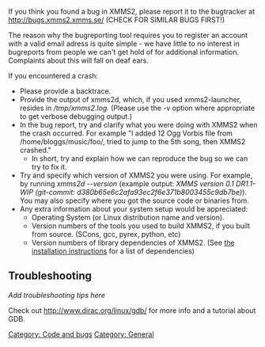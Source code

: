{{Navbar}}

If you think you found a bug in XMMS2, please report it to the bugtracker at http://bugs.xmms2.xmms.se/ (CHECK FOR SIMILAR BUGS FIRST!)

The reason why the bugreporting tool requires you to register an account with a valid email adress is quite simple - we have little to no interest in bugreports from people we can't get hold of for additional information. Complaints about this will fall on deaf ears.

If you encountered a crash:
* Please provide a backtrace.
* Provide the output of xmms2d, which, if you used xmms2-launcher, resides in ''/tmp/xmms2.log''. (Please use the -v option where appropriate to get verbose debugging output.)
* In the bug report, try and clarify what you were doing with XMMS2 when the crash occurred. For example "I added 12 Ogg Vorbis file from /home/bloggs/music/foo/, tried to jump to the 5th song, then XMMS2 crashed."
** In short, try and explain how we can reproduce the bug so we can try to fix it.
* Try and specify which version of XMMS2 you were using. For example, by running ''xmms2d --version'' (example output: ''XMMS version 0.1 DR1.1-WIP (git-commit: d380b65e6c2afa93ec2f6e371b8003455c9db7be)''). You may also specify where you got the source code or binaries from.
* Any extra information about your system setup would be appreciated:
** Operating System (or Linux distribution name and version).
** Version numbers of the tools you used to build XMMS2, if you built from source. (SCons, gcc, pyrex, python, etc)
** Version numbers of library dependencies of XMMS2. (See [[Install instructions#Dependencies | the installation instructions]] for a list of dependencies)

== Troubleshooting ==
''Add troubleshooting tips here''

Check out http://www.dirac.org/linux/gdb/ for more info and a tutorial about GDB.

[[Category: Code and bugs]]
[[Category: General]]